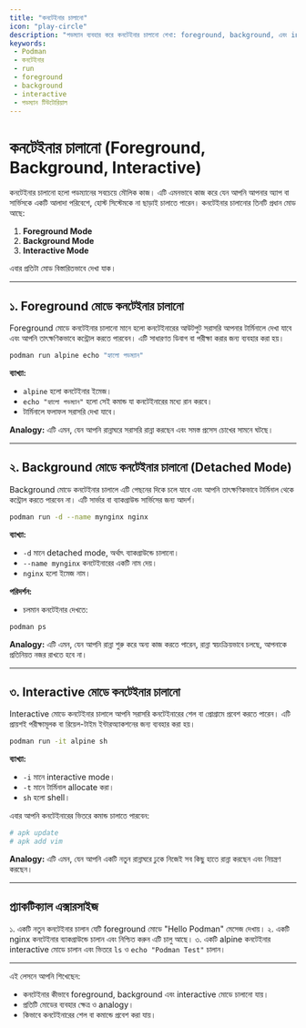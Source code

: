 ```yaml
---
title: "কনটেইনার চালানো"
icon: "play-circle"
description: "পডম্যান ব্যবহার করে কনটেইনার চালানো শেখা: foreground, background, এবং interactive মোড।"
keywords: 
 - Podman
 - কনটেইনার
 - run
 - foreground
 - background
 - interactive
 - পডম্যান টিউটোরিয়াল
---
```


# কনটেইনার চালানো (Foreground, Background, Interactive)

কনটেইনার চালানো হলো পডম্যানের সবচেয়ে মৌলিক কাজ। এটি এমনভাবে কাজ করে যেন আপনি আপনার অ্যাপ বা সার্ভিসকে একটি আলাদা পরিবেশে, হোস্ট সিস্টেমকে না ছাড়াই চালাতে পারেন। কনটেইনার চালানোর তিনটি প্রধান মোড আছে:

1. **Foreground Mode**  
2. **Background Mode**  
3. **Interactive Mode**

এবার প্রতিটা মোড বিস্তারিতভাবে দেখা যাক।

---

## ১. Foreground মোডে কনটেইনার চালানো

Foreground মোডে কনটেইনার চালানো মানে হলো কনটেইনারের আউটপুট সরাসরি আপনার টার্মিনালে দেখা যাবে এবং আপনি তাৎক্ষণিকভাবে কন্ট্রোল করতে পারবেন। এটি সাধারণত ডিবাগ বা পরীক্ষা করার জন্য ব্যবহার করা হয়।  

```bash
podman run alpine echo "হ্যালো পডম্যান"
````

**ব্যাখ্যা:**

* `alpine` হলো কনটেইনার ইমেজ।
* `echo "হ্যালো পডম্যান"` হলো সেই কমান্ড যা কনটেইনারের মধ্যে রান করবে।
* টার্মিনালে ফলাফল সরাসরি দেখা যাবে।

**Analogy:** এটি এমন, যেন আপনি রান্নাঘরে সরাসরি রান্না করছেন এবং সমস্ত প্রসেস চোখের সামনে ঘটছে।

---

## ২. Background মোডে কনটেইনার চালানো (Detached Mode)

Background মোডে কনটেইনার চালালে এটি পেছনের দিকে চলে যাবে এবং আপনি তাৎক্ষণিকভাবে টার্মিনাল থেকে কন্ট্রোল করতে পারবেন না। এটি সার্ভার বা ব্যাকগ্রাউন্ড সার্ভিসের জন্য আদর্শ।

```bash
podman run -d --name mynginx nginx
```

**ব্যাখ্যা:**

* `-d` মানে detached mode, অর্থাৎ ব্যাকগ্রাউন্ডে চালানো।
* `--name mynginx` কনটেইনারের একটি নাম দেয়।
* `nginx` হলো ইমেজ নাম।

**পরিদর্শন:**

* চলমান কনটেইনার দেখতে:

```bash
podman ps
```

**Analogy:** এটি এমন, যেন আপনি রান্না শুরু করে অন্য কাজ করতে পারেন, রান্না স্বয়ংক্রিয়ভাবে চলছে, আপনাকে প্রতিনিয়ত নজর রাখতে হবে না।

---

## ৩. Interactive মোডে কনটেইনার চালানো

Interactive মোডে কনটেইনার চালালে আপনি সরাসরি কনটেইনারের শেল বা প্রোগ্রামে প্রবেশ করতে পারেন। এটি প্রায়শই পরীক্ষামূলক বা রিয়েল-টাইম ইন্টারঅ্যাকশনের জন্য ব্যবহার করা হয়।

```bash
podman run -it alpine sh
```

**ব্যাখ্যা:**

* `-i` মানে interactive mode।
* `-t` মানে টার্মিনাল allocate করা।
* `sh` হলো shell।

এবার আপনি কনটেইনারের ভিতরে কমান্ড চালাতে পারবেন:

```bash
# apk update
# apk add vim
```

**Analogy:** এটি এমন, যেন আপনি একটি নতুন রান্নাঘরে ঢুকে নিজেই সব কিছু হাতে রান্না করছেন এবং নিয়ন্ত্রণ করছেন।

---

## প্র্যাকটিক্যাল এক্সারসাইজ

১. একটি নতুন কনটেইনার চালান যেটি foreground মোডে "Hello Podman" মেসেজ দেখায়।
২. একটি nginx কনটেইনার ব্যাকগ্রাউন্ডে চালান এবং নিশ্চিত করুন এটি চালু আছে।
৩. একটি alpine কনটেইনার interactive মোডে চালান এবং ভিতরে `ls` ও `echo "Podman Test"` চালান।

---

এই লেসনে আপনি শিখেছেন:

* কনটেইনার কীভাবে foreground, background এবং interactive মোডে চালানো যায়।
* প্রতিটি মোডের ব্যবহার ক্ষেত্র ও analogy।
* কিভাবে কনটেইনারের শেল বা কমান্ডে প্রবেশ করা যায়।